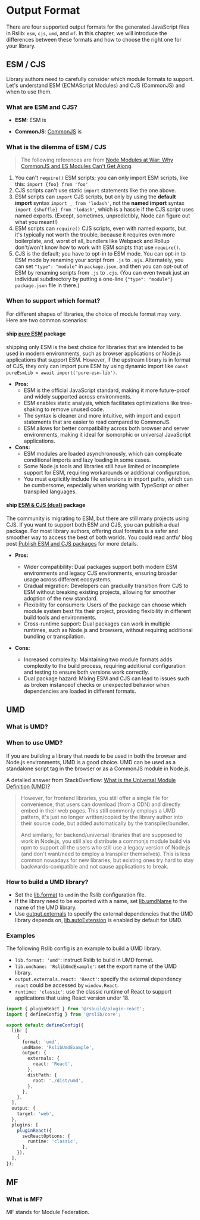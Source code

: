 
# Output Format

There are four supported output formats for the generated JavaScript files in Rslib: `esm`, `cjs`, `umd`, and `mf`. In this chapter, we will introduce the differences between these formats and how to choose the right one for your library.

## ESM / CJS

Library authors need to carefully consider which module formats to support. Let's understand ESM (ECMAScript Modules) and CJS (CommonJS) and when to use them.

### What are ESM and CJS?

- **ESM**: ESM is <ESM />

- **CommonJS**: [CommonJS](https://nodejs.org/api/modules.html#modules-commonjs-modules) is <CJS />

### What is the dilemma of ESM / CJS

> The following references are from [Node Modules at War: Why CommonJS and ES Modules Can't Get Along](https://redfin.engineering/node-modules-at-war-why-commonjs-and-es-modules-cant-get-along-9617135eeca1).

1. You can't `require()` ESM scripts; you can only import ESM scripts, like this: `import {foo} from 'foo'`
2. CJS scripts can't use static `import` statements like the one above.
3. ESM scripts can `import` CJS scripts, but only by using the **default import** syntax `import _ from 'lodash'`, not the **named import** syntax `import {shuffle} from 'lodash'`, which is a hassle if the CJS script uses named exports. (Except, sometimes, unpredictibly, Node can figure out what you meant!)
4. ESM scripts can `require()` CJS scripts, even with named exports, but it's typically not worth the trouble, because it requires even more boilerplate, and, worst of all, bundlers like Webpack and Rollup don't/won't know how to work with ESM scripts that use `require()`.
5. CJS is the default; you have to opt-in to ESM mode. You can opt-in to ESM mode by renaming your script from `.js` to `.mjs`. Alternately, you can set `"type": "module"` in `package.json`, and then you can opt-out of ESM by renaming scripts from `.js` to `.cjs`. (You can even tweak just an individual subdirectory by putting a one-line `{"type": "module"}` `package.json` file in there.)

### When to support which format?

For different shapes of libraries, the choice of module format may vary. Here are two common scenarios:

#### ship [pure ESM](https://gist.github.com/sindresorhus/a39789f98801d908bbc7ff3ecc99d99c) package

shipping only ESM is the best choice for libraries that are intended to be used in modern environments, such as browser applications or Node.js applications that support ESM. However, if the upstream library is in format of CJS, they only can import pure ESM by using dynamic import like `const pureEsmLib = await import('pure-esm-lib')`.

- **Pros:**
  - ESM is the official JavaScript standard, making it more future-proof and widely supported across environments.
  - ESM enables static analysis, which facilitates optimizations like tree-shaking to remove unused code.
  - The syntax is cleaner and more intuitive, with import and export statements that are easier to read compared to CommonJS.
  - ESM allows for better compatibility across both browser and server environments, making it ideal for isomorphic or universal JavaScript applications.
- **Cons:**
  - ESM modules are loaded asynchronously, which can complicate conditional imports and lazy loading in some cases.
  - Some Node.js tools and libraries still have limited or incomplete support for ESM, requiring workarounds or additional configuration.
  - You must explicitly include file extensions in import paths, which can be cumbersome, especially when working with TypeScript or other transpiled languages.

#### ship [ESM & CJS (dual)](https://antfu.me/posts/publish-esm-and-cjs#compatibility) package

The community is migrating to ESM, but there are still many projects using CJS. If you want to support both ESM and CJS, you can publish a dual package. For most library authors, offering dual formats is a safer and smoother way to access the best of both worlds. You could read antfu' blog post [Publish ESM and CJS packages](https://antfu.me/posts/publish-esm-and-cjs) for more details.

- **Pros:**

  - Wider compatibility: Dual packages support both modern ESM environments and legacy CJS environments, ensuring broader usage across different ecosystems.
  - Gradual migration: Developers can gradually transition from CJS to ESM without breaking existing projects, allowing for smoother adoption of the new standard.
  - Flexibility for consumers: Users of the package can choose which module system best fits their project, providing flexibility in different build tools and environments.
  - Cross-runtime support: Dual packages can work in multiple runtimes, such as Node.js and browsers, without requiring additional bundling or transpilation.

- **Cons:**

  - Increased complexity: Maintaining two module formats adds complexity to the build process, requiring additional configuration and testing to ensure both versions work correctly.
  - Dual package hazard: Mixing ESM and CJS can lead to issues such as broken instanceof checks or unexpected behavior when dependencies are loaded in different formats.

## UMD

### What is UMD?

<UMD />

### When to use UMD?

If you are building a library that needs to be used in both the browser and Node.js environments, UMD is a good choice. UMD can be used as a standalone script tag in the browser or as a CommonJS module in Node.js.

A detailed answer from StackOverflow: [What is the Universal Module Definition (UMD)?](https://stackoverflow.com/a/77284527/8063488)

> However, for frontend libraries, you still offer a single file for convenience, that users can download (from a CDN) and directly embed in their web pages. This still commonly employs a UMD pattern, it's just no longer written/copied by the library author into their source code, but added automatically by the transpiler/bundler.
>
> And similarly, for backend/universal libraries that are supposed to work in
> Node.js, you still also distribute a commonjs module build via npm to support
> all the users who still use a legacy version of Node.js (and don't want/need
> to employ a transpiler themselves). This is less common nowadays for new
> libraries, but existing ones try hard to stay backwards-compatible and not
> cause applications to break.

### How to build a UMD library?

- Set the [lib.format](/config/lib/format) to `umd` in the Rslib configuration file.
- If the library need to be exported with a name, set [lib.umdName](/config/lib/umd-name) to the name of the UMD library.
- Use [output.externals](/config/rsbuild/output#outputexternals) to specify the external dependencies that the UMD library depends on, [lib.autoExtension](/config/lib/auto-extension) is enabled by default for UMD.

### Examples

The following Rslib config is an example to build a UMD library.

- `lib.format: 'umd'`: instruct Rslib to build in UMD format.
- `lib.umdName: 'RslibUmdExample'`: set the export name of the UMD library.
- `output.externals.react: 'React'`: specify the external dependency `react` could be accessed by `window.React`.
- `runtime: 'classic'`: use the classic runtime of React to support applications that using React version under 18.

```ts title="rslib.config.ts" {7-12,22}
import { pluginReact } from '@rsbuild/plugin-react';
import { defineConfig } from '@rslib/core';

export default defineConfig({
  lib: [
    {
      format: 'umd',
      umdName: 'RslibUmdExample',
      output: {
        externals: {
          react: 'React',
        },
        distPath: {
          root: './dist/umd',
        },
      },
    },
  ],
  output: {
    target: 'web',
  },
  plugins: [
    pluginReact({
      swcReactOptions: {
        runtime: 'classic',
      },
    }),
  ],
});
```

## MF

### What is MF?

MF stands for Module Federation. <MF />
